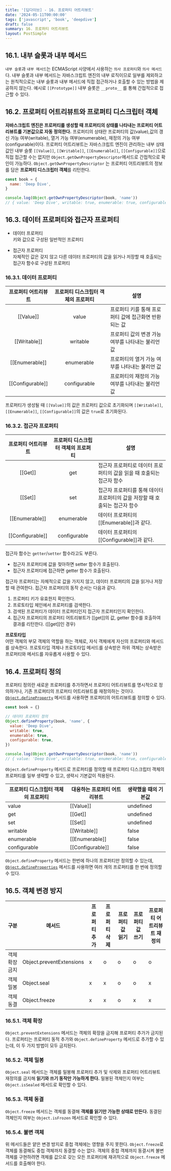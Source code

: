 ```yaml
---
title: '[딥다이브] - 16. 프로퍼티 어트리뷰트'
date: '2024-05-11T00:00:00'
tags: ['javascript', 'book', 'deepdive']
draft: false
summary: 16. 프로퍼티 어트리뷰트
layout: PostSimple
---
```


## 16.1. 내부 슬롯과 내부 메서드

`내부 슬롯`과 `내부 메서드`는 ECMAScript 사양에서 사용하는 `의사 프로퍼티`와 `의사 메서드`다. 내부 슬롯과 내부 메서드는 자바스크립트 엔진의 내부 로직이므로 일부를 제외하고는 원칙적으로는 내부 슬롯과 내부 메서드에 직접 접근하거나 호출할 수 있는 방법을 제공하지 않는다. 예시로 `[[Prototype]]` 내부 슬롯은 `__proto__` 를 통해 간접적으로 접근할 수 있다.

## 16.2. 프로퍼티 어트리뷰트와 프로퍼티 디스크립터 객체

**자바스크립트 엔진은 프로퍼티를 생성할 때 프로퍼티의 상태를 나타내는 프로퍼티 어트리뷰트를 기본값으로 자동 정의한다.** 프로퍼티의 상태란 프로퍼티의 값(value),값의 갱신 가능 여부(writable), 열거 가능 여부(enumerable), 재정의 가능 여부(configurable)이다. 프로퍼티 어트리뷰트는 자바스크립트 엔진이 관리하는 내부 상태 값인 내부 슬롯 `[[Value]]`, `[[Writable]]`, `[[Enumerable]]`, `[[Configurable]]`으로 직접 접근할 수는 없지만 `Object.getOwnPropertyDescriptor`메서드로 간접적으로 확인이 가능하다. `Object.getOwnPropertyDescriptor` 는 프로퍼티 어트리뷰트의 정보를 담은 **프로퍼티 디스크립터 객체**를 리턴한다.

```js
const book = {
  name: 'Deep Dive',
}

console.log(Object.getOwnPropertyDescriptor(book, 'name'))
// { value: 'Deep Dive', writable: true, enumerable: true, configurable: true }
```

## 16.3. 데이터 프로퍼티와 접근자 프로퍼티

- 데이터 프로퍼티  
  키와 값으로 구성된 일반적인 프로퍼티

- 접근자 프로퍼티  
  자체적인 값은 갖지 않고 다른 데이터 프로퍼티의 값을 읽거나 저장할 때 호출되는 접근자 함수로 구성된 프로퍼티

### 16.3.1. 데이터 프로퍼티

| 프로퍼티 어트리뷰트 | 프로퍼티 디스크립터 객체의 프로퍼티 | 설명                                                  |
| :-----------------: | :---------------------------------: | ----------------------------------------------------- |
|      [[Value]]      |                value                | 프로퍼티 키를 통해 프로퍼티 값에 접근화면 반환되는 값 |
|    [[Writable]]     |              writable               | 프로퍼티 값의 변경 가능 여부를 나타내는 불리언 값     |
|   [[Enumerable]]    |             enumerable              | 프로퍼티의 열거 가능 여부를 나타내는 불리언 값        |
|  [[Configurable]]   |            configurable             | 프로퍼티의 재정의 가능 여부를 나타내는 불리언 값      |

프로퍼티가 생성될 때 `[[Value]]`의 값은 프로퍼티 값으로 초기화되며 `[[Writable]]`, `[[Enumerable]]`, `[[Configurable]]`의 값은 `true`로 초기화된다.

### 16.3.2. 접근자 프로퍼티

| 프로퍼티 어트리뷰트 | 프로퍼티 디스크립터 객체의 프로퍼티 | 설명                                                                         |
| :-----------------: | :---------------------------------: | ---------------------------------------------------------------------------- |
|       [[Get]]       |                 get                 | 접근자 프로퍼티로 데이터 프로퍼티의 값을 읽을 때 호출되는 접근자 함수        |
|       [[Set]]       |                 set                 | 접근자 프로퍼티를 통해 데이터 프로퍼티의 값을 저장할 때 호출되는 접근자 함수 |
|   [[Enumerable]]    |             enumerable              | 데이터 프로퍼티의 [[Enumerable]]과 같다.                                     |
|  [[Configurable]]   |            configurable             | 데이터 프로퍼티의 [[Configurable]]과 같다.                                   |

접근자 함수는 `getter`/`setter` 함수라고도 부른다.

- 접근자 프로퍼티에 값을 젖아하면 setter 함수가 호출된다.
- 접근자 프로퍼티에 접근하면 getter 함수가 호출된다.

접근자 프로퍼티는 자체적으로 값을 가지지 않고, 데이터 프로퍼티의 값을 읽거나 저장할 때 관여한다. 접근자 프로퍼티의 동작 순서는 다음과 같다.

1. 프로퍼티 키가 유효한지 확인한다.
2. 프로토타입 체인에서 프로퍼티를 검색한다.
3. 검색된 프로퍼티가 데이터 프로퍼티인지 접근자 프로퍼티인지 확인한다.
4. 접근자 프로퍼티의 프로퍼티 어트리뷰트가 [[get]]의 값, getter 함수를 호출하여 결과를 리턴한다. ([[get]]인 경우)

**프로토타입**  
어떤 객체의 부모 객체의 역할을 하는 객체로, 자식 객체에게 자신의 프로퍼티와 메서드를 상속한다. 프로토타입 객체나 프로토타입 메서드를 상속받은 하위 객체는 상속받은 프로퍼티와 메서드를 자유롭게 사용할 수 있다.

## 16.4. 프로퍼티 정의

프로퍼티 정의란 새로운 프로퍼티를 추가하면서 프로퍼티 어트리뷰트를 명시적으로 정의하거나, 기존 프로퍼티의 프로퍼티 어트리뷰트를 재정의하는 것이다. [`Object.defineProperty`](https://developer.mozilla.org/en-US/docs/Web/JavaScript/Reference/Global_Objects/Object/defineProperty) 메서드를 사용하면 프로퍼티의 어트리뷰트를 정의할 수 있다.

```js
const book = {}

// 데이터 프로퍼티 정의
Object.defineProperty(book, 'name', {
  value: 'Deep Dive',
  writable: true,
  enumerable: true,
  configurable: true,
})

console.log(Object.getOwnPropertyDescriptor(book, 'name'))
// { value: 'Deep Dive', writable: true, enumerable: true, configurable: true }
```

`Object.defineProperty` 메서드로 프로퍼티를 정의할 때 프로퍼티 디스크립터 객체의 프로퍼티를 일부 생략할 수 있고, 생략시 기본값이 적용된다.

| 프로퍼티 디스크립터 객체의 프로퍼티 | 대응하는 프로퍼티 어트리뷰트 | 생략했을 때의 기본값 |
| ----------------------------------- | ---------------------------- | -------------------- |
| value                               | [[Value]]                    | undefined            |
| get                                 | [[Get]]                      | undefined            |
| set                                 | [[Set]]                      | undefined            |
| writable                            | [[Writable]]                 | false                |
| enumerable                          | [[Enumerable]]               | false                |
| configurable                        | [[Configurable]]             | false                |

`Object.defineProperty` 메서드는 한번에 하나의 프로퍼티만 정의할 수 있는데, [`Object.defineProperties`](https://developer.mozilla.org/en-US/docs/Web/JavaScript/Reference/Global_Objects/Object/defineProperties) 메서드를 사용하면 여러 개의 프로퍼티를 한 번에 정의할 수 있다.

## 16.5. 객체 변경 방지

| 구분           | 메서드                   | 프로퍼티 추가 | 프로퍼티 삭제 | 프로퍼티 값 읽기 | 프로퍼티 값 쓰기 | 프로퍼티 어트리뷰트 재정의 |
| -------------- | ------------------------ | ------------- | ------------- | ---------------- | ---------------- | -------------------------- |
| 객체 확장 금지 | Object.preventExtensions | x             | o             | o                | o                | o                          |
| 객체 밀봉      | Object.seal              | x             | x             | o                | o                | x                          |
| 객체 동결      | Object.freeze            | x             | x             | o                | x                | x                          |

### 16.5.1. 객체 확장

`Object.preventExtensions` 메서드는 객체의 확장을 금지해 프로퍼티 추가가 금지된다. 프로퍼티는 프로퍼티 동적 추가와 `Object.defineProperty` 메서드로 추가할 수 있는데, 이 두 가지 방법이 모두 금지된다.

### 16.5.2. 객체 밀봉

`Object.seal` 메서드는 객체를 밀봉해 프로퍼티 추가 및 삭제와 프로퍼티 어트리뷰트 재정의를 금지해 **읽기와 쓰기 동작만 가능하게 한다.** 밀봉된 객체인지 여부는 `Object.isSealed` 메서드로 확인할 수 있다.

### 16.5.3. 객체 동결

`Object.freeze` 메서드는 객체를 동결해 **객체를 읽기만 가능한 상태로 만든다.** 동결된 객체인지 여부는 `Object.isFrozen` 메서드로 확인할 수 있다.

### 16.5.4. 불변 객체

위 메서드들은 얕은 변경 방지로 중첩 객체에는 영향을 주지 못한다. `Object.freeze`로 객체를 동결해도 중첩 객체까지 동결할 수는 없다. 객체의 중첩 객체까지 동결시켜 불변 객체를 구현하려면 객체를 값으로 갖는 모든 프로퍼티에 재귀적으로 `Object.freeze` 메서드를 호출해야 한다.

